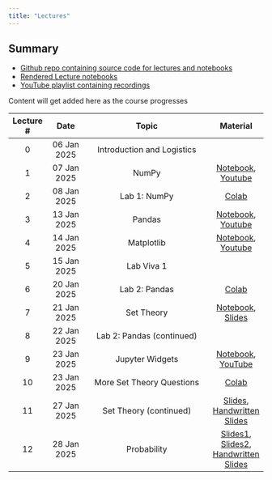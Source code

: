 ```yaml
---
title: "Lectures"
---
```


::: {.callout-tip}
## Summary

* [Github repo containing source code for lectures and notebooks](https://github.com/nipunbatra/psdv-teaching)
* [Rendered Lecture notebooks](https://nipunbatra.github.io/psdv-teaching/notebooks.html)
* [YouTube playlist containing recordings](https://www.youtube.com/watch?v=CAzR00au0T0&list=PLftoLyLEwECCTFpc8_-gV8NqG_LgdL3Uy&index=1) 

Content will get added here as the course progresses

:::


| Lecture # |    Date     | Topic                                  | Material | 
| :-------: | :-----------: | :----------------------------------------------: |:--:| 
|     0     | 06 Jan 2025 | Introduction and Logistics |           |   Slides, Notebook|         
|1| 07 Jan 2025| NumPy| [Notebook](https://nipunbatra.github.io/psdv-teaching/notebooks/intro-numpy.html), [Youtube](https://www.youtube.com/watch?v=CAzR00au0T0)|
|2| 08 Jan 2025| Lab 1: NumPy| [Colab](https://colab.research.google.com/drive/169vg_FV35sJ8irVXU82RrTwlR762Ph2g?usp=sharing)|
|3| 13 Jan 2025| Pandas| [Notebook](https://nipunbatra.github.io/psdv-teaching/notebooks/introduction-pandas.html), [Youtube](https://www.youtube.com/watch?v=iaQDhwFkAhA)|
|4| 14 Jan 2025| Matplotlib| [Notebook](https://nipunbatra.github.io/psdv-teaching/notebooks/introduction-matplotlib.html), [Youtube](https://www.youtube.com/watch?v=ERu46g5EzVk)|
|5| 15 Jan 2025| Lab Viva 1|
|6| 20 Jan 2025| Lab 2: Pandas| [Colab](https://colab.research.google.com/drive/1pmt8hSfwzhp8ke3uXsGrOt4XELdoTmr1?usp=sharing)|
|7| 21 Jan 2025| Set Theory|[Notebook](https://nipunbatra.github.io/psdv-teaching/notebooks/set.html), [Slides](https://probability4datascience.com/slides/Slide_2_01.pdf)|
|8| 22 Jan 2025| Lab 2: Pandas (continued)|
|9| 23 Jan 2025| Jupyter Widgets| [Notebook](https://nipunbatra.github.io/psdv-teaching/notebooks/widgets.html), [YouTube](https://www.youtube.com/watch?v=BJAaZaKxf00)
|10| 23 Jan 2025| More Set Theory Questions | [Colab](https://colab.research.google.com/drive/1RrjF2VZDcst0iUgW5zrpsBy-VWUfjtkJ?usp=sharing)
|11| 27 Jan 2025| Set Theory (continued)|[Slides](https://probability4datascience.com/slides/Slide_2_01.pdf), [Handwritten Slides](./slides/Set-Theory_27Jan.pdf)
|12| 28 Jan 2025| Probability|[Slides1](https://probability4datascience.com/slides/Slide_2_02.pdf), [Slides2](https://probability4datascience.com/slides/Slide_2_03.pdf), [Handwritten Slides](./slides/Probability_28Jan.pdf)
